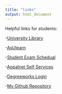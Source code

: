 ```yaml
---
title: "links"
output: html_document
---
```

Helpful links for students:
  
  -[University Library](https://library.appstate.edu/)
  
  -[AsUlearn](https://asulearn.appstate.edu/)
  
  -[Student Exam Schedual](https://registrar.appstate.edu/calendars-schedules)
  
  -[Appalnet Self Services](https://bannerweb.appstate.edu/pls/PROD/twbkwbis.P_WWWLogin)
  
  -[Degreeworks Login](https://dw.appstate.edu/Dashboard/login.html)  
  
  -[My Github Repository](https://github.com/MadelineFaddoul?tab=repositories)
  